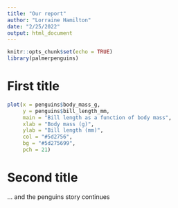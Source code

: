 ```yaml
---
title: "Our report"
author: "Lorraine Hamilton"
date: "2/25/2022"
output: html_document
---
```


```r
knitr::opts_chunk$set(echo = TRUE)
library(palmerpenguins)
```

# First title

```r
plot(x = penguins$body_mass_g,
     y = penguins$bill_length_mm,
     main = "Bill length as a function of body mass",
     xlab = "Body mass (g)",
     ylab = "Bill length (mm)",
     col = "#5d2756",
     bg = "#5d275699",
     pch = 21)
```

# Second title 

... and the penguins story continues

